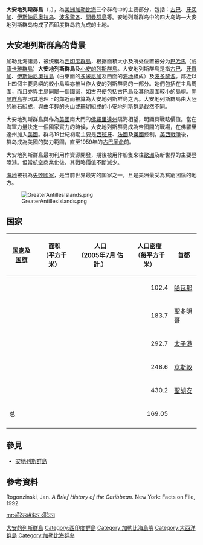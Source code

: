 {{NoteTA
|T=zh-cn:大安的列斯群岛; zh-hk:大安地列斯群島; zh-tw:大安地列斯群島
|1=zh-cn:安的列斯; zh-hk:安地列斯; zh-tw:安地列斯
}}
{{Infobox settlement
| official_name                   = 大安的列斯群岛<br>{{lang|en|Greater Antilles}}<small>{{En icon}}</small><br> ''{{lang|fr|Grandes Antilles}}'' <small>{{fr icon}}</small> <br> ''{{lang|es|Antillas Mayores}}'' <small>{{sp icon}}</small>
| image_map                       = Map of the Caribbean-Greater Antilles.png
| mapsize                         = 250px
| map_caption                     = 大安的列斯群島在加勒比地區的位置
| coordinates                     = 
| subdivision_type1               = [[岛国|岛国]]
| subdivision_name1               = {{Collapsible list
 | title = 6
  | {{Flag|Cayman Islands}}
  | {{Flag|Cuba}}
  | {{Flag|Dominican Republic}}
  | {{Flag|Haiti}}
  | {{Flag|Jamaica}}
  | {{Flag|Puerto Rico}}
}}
| settlement_type                 = [[加勒比地区|加勒比地区]]
| area_magnitude                  = 
| unit_pref                       = 
| area_footnotes                  = 
| area_total_km2                  = 207,411
| area_total_sq_mi                = 80,081
| population_as_of                = 2014
| population_footnotes            = 
| population_note                 = 
| population_total                = 38,400500
| population_density_km2          = 171.45
| population_demonym              = Greater Antillean
| timezone                        = [[北美东部时区|EST]]: [[UTC-5|UTC-5]]/[[北美东部时区|EDT]]: [[UTC-4|UTC-4]]
| timezone2                       = {{Link-en|大西洋時區|Atlantic Time Zone|AST}}: [[UTC-4|UTC-4]]/{{Link-en|大西洋時區|Atlantic Time Zone|ADT}}: [[UTC-3|UTC-3]]
| postal_code_type                = 
| postal_code                     = 
| area_code                       = 
}}
'''大安地列斯群島'''（{{lang-en|'''Greater Antilles'''}}，{{lang-es|'''Antillas Mayores'''}}），為[[美洲|美洲]][[加勒比海|加勒比海]]三个群岛中的主要部分，包括：[[古巴|古巴]]、[[牙买加|牙买加]]、[[伊斯帕尼奥拉岛|伊斯帕尼奥拉岛]]、[[波多黎各|波多黎各]]、[[開曼群島|開曼群島]]等。安地列斯群岛中的四大岛屿—大安地列斯群岛构成了西印度群岛約九成的土地。

== 大安地列斯群島的背景 ==
加勒比海諸島，被统稱為[[西印度群島|西印度群島]]，根据面積大小及所处位置被分为[[巴哈馬|巴哈馬]]（或[[廬卡雅群島|廬卡雅群島]]）'''大安地列斯群島'''及[[小安的列斯群島|小安的列斯群島]]。大安地列斯群島是指[[古巴|古巴]]、[[牙買加|牙買加]]、[[伊斯帕尼奧拉島|伊斯帕尼奧拉島]]（由東面的[[多米尼加|多米尼加]]及西面的[[海地|海地]]組成）及[[波多黎各|波多黎各]]。鄰近以上四個主要島嶼的較小島嶼亦被当作大安的列斯群島的一部分。她們包括在主島周圍，而且亦與主島同屬一個國家，如古巴便包括古巴島及其他周圍較小的島嶼。[[開曼群島|開曼群島]]亦因其地理上的鄰近而被算為大安地列斯群島之內。大安地列斯群島由大陸的岩石組成，與由年輕的[[火山|火山]]或[[珊瑚|珊瑚]]組成的小安地列斯群島截然不同。

大安地列斯群島與作為[[美國|美國]]南大門的[[佛羅里達州|佛羅里達州]]隔海相望，明顯具戰略價值。當在海軍力量決定一個國家實力的時候，大安地列斯群島成為帝國間的戰場，在佛羅里達州加入[[美國|美國]]。群岛19世紀初期主要是[[西班牙|西班牙]]、[[法國|法國]]及[[英國|英國]]控制，[[美西戰爭|美西戰爭]]後，群岛成為美國的勢力範圍，直至1959年的[[古巴革命|古巴革命]]前。

大安地列斯群島最初利用作資源開發，期後被用作船隻來往[[歐洲|歐洲]]及新世界的主要登陸港。但當航空商業化後，其戰略價值不斷減少。

[[海地|海地]]被視為[[失敗國家|失敗國家]]，是当前世界最穷的国家之一，且是美洲最受為貧窮困惱的地方。

[[File:GreaterAntillesIslands.png|thumb]]

== 国家 ==

{|class="wikitable sortable" border="1" cellpadding="4" cellspacing="0" style="border:1px solid #aaa; border-collapse:collapse"
|- bgcolor="#ECECEC"
! [[国家|国家]]及[[国旗|国旗]]
! [[國家面積列表|面积]]<br />（平方千米）
! [[國家人口列表|人口]]<br />（2005年7月 估計.）
! [[國家人口密度列表|人口密度]]<br />（每平方千米）
! class="unsortable"|[[首都|首都]]
|-
| {{flag|Cuba}} 
| align="right" | {{nts|110860}}
| align="right" | {{nts|11346670}} 
| align="right" | 102.4
| [[哈瓦那|哈瓦那]]
|-
| {{flag|Dominican Republic}}
| align="right" | {{nts|48730}}
| align="right" | {{nts|8950034}} 
| align="right" | 183.7
| [[聖多明哥|聖多明哥]]
|-
| {{flag|Haiti}} 
| align="right" | {{nts|27750}}
| align="right" | {{nts|8121622}}
| align="right" | 292.7
| [[太子港|太子港]]
|-
| {{flag|Jamaica}} 
| align="right" | {{nts|10991}}
| align="right" | {{nts|2731832}} 
| align="right" | 248.6
| [[金斯敦_(牙买加)|京斯敦]]
|-
| {{flag|Puerto Rico}} 
| align="right" | {{nts|9104}}
| align="right" | {{nts|3916632}} 
| align="right" | 430.2
| [[聖胡安_(波多黎各)|聖胡安]]
|- style=" font-weight:bold; " class="sortbottom"
! 总
| align="right" | {{nts|207435}}
| align="right" | {{nts|35066790}}
| align="right" | 169.05
|-
|}

== 參見 ==
* [[安地列斯群島|安地列斯群島]]

== 參考資料 ==
Rogonzinski, Jan. ''A Brief History of the Caribbean.'' New York: Facts on File, 1992.

{{Authority control}}
{{DEFAULTSORT:Greater Antilles}}
[[Category:大安的列斯群島|]]
[[Category:西印度群島|Category:西印度群島]]
[[Category:加勒比海島嶼|Category:加勒比海島嶼]]
[[Category:大西洋群島|Category:大西洋群島]]
[[Category:加勒比海群岛|Category:加勒比海群岛]]

[[mr:अँटिल्स#ग्रेटर_अँटिल्स|mr:अँटिल्स#ग्रेटर अँटिल्स]]